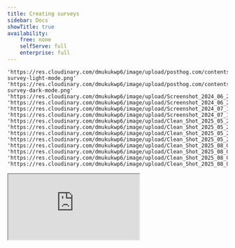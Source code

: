 ```yaml
---
title: Creating surveys
sidebar: Docs
showTitle: true
availability:
    free: none
    selfServe: full
    enterprise: full
---
```


    'https://res.cloudinary.com/dmukukwp6/image/upload/posthog.com/contents/images/docs/surveys/new-survey-light-mode.png'
    'https://res.cloudinary.com/dmukukwp6/image/upload/posthog.com/contents/images/docs/surveys/new-survey-dark-mode.png'
    'https://res.cloudinary.com/dmukukwp6/image/upload/Screenshot_2024_06_25_at_11_09_57_AM_fb3b007108.png'
    'https://res.cloudinary.com/dmukukwp6/image/upload/Screenshot_2024_06_25_at_11_09_41_AM_52fd4a8e34.png'
    'https://res.cloudinary.com/dmukukwp6/image/upload/Screenshot_2024_07_10_at_9_52_48_AM_6287f11b96.png'
    'https://res.cloudinary.com/dmukukwp6/image/upload/Screenshot_2024_07_10_at_9_52_35_AM_3fefd0b9cc.png'
    'https://res.cloudinary.com/dmukukwp6/image/upload/Clean_Shot_2025_05_27_at_11_31_42_2x_98d85d5b3f.jpg'
    'https://res.cloudinary.com/dmukukwp6/image/upload/Clean_Shot_2025_05_27_at_11_30_53_2x_03ab445fae.jpg'
    'https://res.cloudinary.com/dmukukwp6/image/upload/Clean_Shot_2025_05_27_at_13_57_07_2x_ed762875ba.jpg'
    'https://res.cloudinary.com/dmukukwp6/image/upload/Clean_Shot_2025_05_27_at_13_58_16_2x_c988952434.jpg'
    'https://res.cloudinary.com/dmukukwp6/image/upload/Clean_Shot_2025_08_04_at_11_38_32_2x_87293a9164.jpg'
    'https://res.cloudinary.com/dmukukwp6/image/upload/Clean_Shot_2025_08_04_at_11_38_19_2x_13141dad74.jpg'
    'https://res.cloudinary.com/dmukukwp6/image/upload/Clean_Shot_2025_08_04_at_11_38_56_2x_91fd773df9.jpg'
    'https://res.cloudinary.com/dmukukwp6/image/upload/Clean_Shot_2025_08_04_at_11_39_26_2x_11ecb9914d.jpg'

<iframe src="https://www.youtube-nocookie.com/embed/2jQco8hEvTI?start=900" className="rounded shadow-xl" />

To create a new survey, go to the [surveys tab](https://us.posthog.com/surveys) in the PostHog app, and click on the "New survey" button in the top right. This presents you with a collection of [survey templates](/templates?filter=type&value=survey) or you can click "Create blank survey" in the top right to create your own.

<ProductScreenshot
    imageLight="https://res.cloudinary.com/dmukukwp6/image/upload/v1714691601/posthog.com/contents/images/docs/surveys/survey-template-light.png"
    imageDark="https://res.cloudinary.com/dmukukwp6/image/upload/v1714691601/posthog.com/contents/images/docs/surveys/survey-template-dark.png"
    alt="Survey templates"
    classes="rounded"
/>

After choosing one, you are brought to a form where you can complete the details of your new survey:

<ProductScreenshot imageLight={newSurveyLight} imageDark={newSurveyDark} alt="Create a survey" classes="rounded" />

## PostHog AI and surveys

[PostHog AI](/docs/posthog-ai), PostHog's AI-powered assistant, can help you create surveys quickly using natural language. PostHog AI understands different question types and can:

-   Generate complete surveys based on your research goals
-   Suggest appropriate question types (freeform text, rating scales, multiple choice, etc.)
-   Help you set up display conditions and targeting
-   Recommend survey templates for common use cases

You can ask PostHog AI things like:

-   "Create an NPS survey for my mobile app users"
-   "Build a product satisfaction survey with rating questions"
-   "Help me create a survey to understand why users churn"
-   "Generate a post-purchase feedback survey"

To get started, click "PostHog AI" in the top right corner of the PostHog app and describe what kind of survey you want to create.

> **Note:** PostHog AI is currently in beta, so you may encounter occasional issues. We appreciate any feedback you can share to help us improve!

## Creating a new survey

Here's a breakdown of each field in the form:

### Presentation

There are three options for displaying a survey:

1. **Popover:** Use PostHog's prebuilt user interfaces to show surveys as a popover in the bottom corner of the screen.

2. **API:** Implement your own survey UI and use PostHog to handle display logic, capturing results, and analytics.

3. **Feedback button:** Set up a survey based on your own custom button or our prebuilt feedback tab.

4. **Hosted surveys**: Create a survey accessible via an external link, hosted by PostHog. Responses are anonymous, unless you use the `distinct_id` query parameter, which enables you to link responses to respondents.

<ProductScreenshot
    imageLight={presentationTypesLight}
    imageDark={presentationTypesDark}
    alt="Survey presentation types"
    classes="rounded"
/>

Popover, API, and feedback button surveys are considered _in-app_ surveys, meaning they are displayed directly in your application using our SDKs. Hosted surveys are displayed via an external URLs, hosted by PostHog.

#### Identifying respondents on hosted surveys

**In-app surveys** automatically link responses to users when you [identify users](/docs/product-analytics/identify) in your app.

**Hosted surveys** require manual user linking since they're accessed via external URLs. To connect survey responses to specific users, add the `distinct_id` query parameter to your survey URL:

```
https://us.posthog.com/external_surveys/your-survey-id?distinct_id=user123
```

**Important:** Use the exact same `distinct_id` value that you pass to `posthog.identify()` in your application. This ensures survey responses appear in the correct user's profile.

Without the parameter, responses are collected anonymously and cannot be linked to users.
With the parameter, responses are attributed to the specified user, enabling you to see survey data alongside other user events and properties.

#### Pre-filling survey responses via URL

You can pre-fill survey answers using URL parameters, which is especially useful for creating one-click survey links in emails. This feature works with single choice, multiple choice, and rating questions.

**Basic syntax:**

```
https://us.posthog.com/external_surveys/your-survey-id?distinct_id=user123&q0=2&q1=8
```

- `q{N}` = question index (0-based, e.g., `q0` for the first question, `q1` for the second)
- Value = choice index (for single/multiple choice) or rating number

**Examples:**

**Single choice question:**
```
# Pre-select the 3rd choice (index 2) for the first question
?distinct_id=user123&q0=2
```

**Rating question:**
```
# Pre-fill a rating of 9 out of 10
?distinct_id=user123&q0=9
```

**Multiple choice question:**
```
# Pre-select choices at index 0 and 2 (use repeated parameters)
?distinct_id=user123&q0=0&q0=2
```

**Multiple questions:**
```
# Pre-fill first question (choice 3) and second question (rating 8)
?distinct_id=user123&q0=3&q1=8
```

**Auto-submit (one-click surveys):**

Add `auto_submit=true` to automatically submit the survey when all required questions are pre-filled. This is perfect for email surveys where clicking a link should instantly submit the response:

```
# One-click email survey - click the link and the response is submitted
?distinct_id=user123&q0=2&auto_submit=true
```

When auto-submit is enabled:
- The survey auto-submits immediately if all required questions are pre-filled
- Users see a confirmation message ("Thanks! Your response was recorded")
- The form remains visible so users can optionally add more feedback
- If required questions are missing, the survey shows normally without auto-submitting

**Important notes:**
- Question indices are 0-based (first question is `q0`, second is `q1`, etc.)
- Choice indices are also 0-based (first choice is `0`, second is `1`, etc.)
- Invalid indices are silently ignored
- Pre-filling only works with choice and rating questions (not open text)
- Users can still modify pre-filled answers before submitting (unless auto-submit is used)

### Steps

Steps is where you set up your question(s), label, choice(s), description, button text, and confirmation message. You must [subscribe](https://us.posthog.com/organization/billing) to surveys to add multiple questions.

You can also add [conditional logic](/docs/surveys/conditional-questions) to display certain questions.

> **Tip:** The description supports HTML, so you can do things like add images with an `<img>` tag.

PostHog supports multiple question types which are all available for both popover and API display modes.

| Type                       | Preview                                                                                                                                                         |
| -------------------------- | --------------------------------------------------------------------------------------------------------------------------------------------------------------- |
| **Freeform text**          | ![Open text survey](https://res.cloudinary.com/dmukukwp6/image/upload/v1710055416/posthog.com/contents/images/docs/surveys/freetext-survey.png)                 |
| **Link/Notification**      | ![Link survey](https://res.cloudinary.com/dmukukwp6/image/upload/v1710055416/posthog.com/contents/images/docs/surveys/link-survey.png)                          |
| **Rating emoji**           | ![Emoji rating survey](https://res.cloudinary.com/dmukukwp6/image/upload/v1710055416/posthog.com/contents/images/docs/surveys/rating-emoji-survey.png)          |
| **Rating - number**        | ![Number rating survey](https://res.cloudinary.com/dmukukwp6/image/upload/v1710055416/posthog.com/contents/images/docs/surveys/rating-number-survey.png)        |
| **Single choice select**   | ![Single choice select survey](https://res.cloudinary.com/dmukukwp6/image/upload/v1710055416/posthog.com/contents/images/docs/surveys/single-select-survey.png) |
| **Multiple choice select** | ![Multiple choice survey](https://res.cloudinary.com/dmukukwp6/image/upload/v1710055416/posthog.com/contents/images/docs/surveys/multiple-choice-survey.png)    |

### Customization

Customization enables you to change the look, feel, and timing of your popover survey:

-   The color of the background, border, and buttons.
-   The position of the popover at the bottom of the screen.
-   The placeholder text.
-   The visibility of the PostHog branding.
-   Whether to shuffle the order of the choices and questions.
-   The delay (in seconds) before the survey appears on the page.
-   Whether the confirmation message auto disappears after 5 seconds.

<ProductScreenshot
    imageLight={delaySurveyLight}
    imageDark={delaySurveyDark}
    alt="Delay survey customization"
    classes="rounded"
/>

For hosted surveys, you can only customize colors and placeholders.

### Display conditions

> Display conditions are **not available for hosted surveys**. Any user who visits the link is shown the survey, as long as it is launched and still collecting responses.

This specifies the conditions a user must meet to be shown an in-app survey. A user must meet **ALL** the conditions to be eligible.

You can display your survey to specific users based on:

-   **Linked feature flag:** Whether a user has a specific [feature flag](/docs/feature-flags) enabled. For example, if you're rolling out a new landing page using a feature flag `new-landing-page`, you can gather feedback only from users who have that flag enabled. This is also a way to show surveys to cohorts (but it must be a [non-behavioral one](/docs/feature-flags/common-questions#why-cant-i-use-a-cohort-with-behavioral-filters-in-my-feature-flag)).

-   **URL targeting:** Show when URL either contains a string, exactly matches a string, matches a regex. The URL targeting is evaluated against `window.location.href`.

-   **Device types targeting:** Show when the device type either contains a string, exactly matches a string or matches a regex. The device type targeting is evaluated by parsing the [userAgent](https://developer.mozilla.org/en-US/docs/Web/API/Navigator/userAgent) on the client-side, possible values are: Desktop, Mobile, Tablet, Console, and Wearable. You can also target device types using _Person and group properties_ (Latest or Initial Device type), but these properties aren't immediately available on the first page load for unidentified persons. Only available from posthog-js version 1.214.0 forward.

-   **Selector matches:** Whether a specific element exists or appears on the page with the specified class name or ID. For example, you can display a survey with `#my-button` or `.my-button` selector. This is useful for showing a survey after a user action.

-   **Wait period**: Hide surveys from users who have seen any survey in the last X days. A user who completes a survey are never shown the same survey again, even if no wait period is set ([but there are exceptions to this rule](#repeating-surveys)).

-   **Person and group properties:** If you are capturing identified events, you can display a survey to users who have specific [person](/docs/product-analytics/person-properties) or [group properties](/docs/product-analytics/group-analytics#how-to-set-group-properties). For example, you can target a survey to users who have a property `is_paying=true`. This also includes a percentage rollout option. The person and group properties are evaluated with internal feature flags.

-   **User sends events:** Display a survey to users who have sent a specific event during their session.

<ProductScreenshot
    imageLight={displayConditionsLight}
    imageDark={displayConditionsDark}
    alt="Display conditions"
    classes="rounded"
/>

### Completion conditions

This enables you to stop your survey once you receive a specific number of responses. Note that because it takes time for PostHog to process responses, this is a rough guideline. Your survey might receive slightly more responses than you set. The completion conditions properties are evaluated with internal feature flags.

## Repeating surveys

By default, surveys are shown once to each user until they either dismiss it or complete it. After that, they won't see the survey again. However, there are a few exceptions.

### Event-triggered surveys

For surveys triggered by a specific event, you can configure the survey to repeat if the event is sent again. If you select the option `Every time the event is sent`, the survey is shown again for each event.

If you want to trigger a survey on a specific event, but only show it once per user, select the `Just once` option.

<ProductScreenshot
    imageLight={surveyTriggeredByEventLight}
    imageDark={surveyTriggeredByEventDark}
    alt="Survey triggered by events under display conditions"
    classes="rounded"
/>

### Complete conditions

Under complete conditions, there's two options that can be configured so the survey is shown again:

-   `Repeat on a schedule`
-   `Every time the display conditions are met`

#### Repeat on a schedule

You can also configure in-app surveys to repeat at specific intervals, which is useful for gathering feedback from users on a regular basis.

<ProductScreenshot
    imageLight={repeatingSurveyLight}
    imageDark={repeatingSurveyDark}
    alt="Repeating surveys"
    classes="rounded"
/>

For example, you can configure settings like:

-   **Repeat this survey `3` times, once every `30` days**: The survey will be shown to a user up to 3 times total, with a 30-day gap between each showing.

| Date          | Event                                  | Explanation                                                               |
| ------------- | -------------------------------------- | ------------------------------------------------------------------------- |
| Jan 1         | Survey shown and completed             | First showing of the survey. User completes it, starting the 30-day timer |
| Jan 2-30      | No survey shown                        | Within 30-day waiting period after first completion                       |
| Jan 31        | Survey becomes eligible                | 30 days have passed since first completion                                |
| Feb 15        | Survey shown and completed             | User visits site and completes survey for the second time                 |
| Feb 16-Mar 16 | No survey shown                        | Within 30-day waiting period after second completion                      |
| Mar 17        | Survey becomes eligible                | 30 days have passed since second completion                               |
| Apr 1         | Survey shown and completed             | User completes survey for the third and final time                        |
| After Apr 1   | Survey never shown again for this user | Maximum number of repetitions (3) reached                                 |

A survey is considered "shown" when a user either completes or dismisses it. The repeat interval timer starts from that moment. For example, if you set a survey to repeat every 90 days and a user completes it on January 1st, they won't see it again until April 1st, regardless of how many times they visit your site in between.

> **Note:** Users must still match any display conditions you've set each time the survey becomes eligible to show again.

#### Every time the display conditions are met

For this option, the survey is shown again every time the display conditions are met.

The main use case for this is for `Feedback button` surveys. This enables the survey to show up every time the user clicks the feedback button.

This can also be combined with the `Wait time` option. If you select this option and set a `Wait time` of 30 days, the survey is only shown again if they haven't seen any surveys in the last 30 days. This is useful for getting regular feature feedback or asking about an error.

## Launching your survey

Once you've set up your survey, click "Save as draft" to save your survey. This enables you to review any changes before launching. Then, when you're ready to launch, click the "Launch" button.

If you've created a [popover survey](#presentation), your survey will begin showing immediately to users matching your display conditions.

If you've created an [API survey](#presentation), you'll need to add your [custom survey code](/docs/surveys/implementing-custom-surveys) before launching.

When you launch a [hosted survey](#presentation), you'll get a link you can share with your users. You can also copy it by clicking **Copy URL**.

<ProductScreenshot
    imageLight={copySurveyLinkLight}
    imageDark={copySurveyLinkDark}
    alt="Copy survey link"
    classes="rounded"
/>

## How PostHog handles partial survey responses

You can enable partial responses in the "Completion conditions" section of the survey. This option is enabled by default for all new surveys. Please note that partial responses require `posthog-js` version `1.240.0` or higher and are currently only supported in `posthog-js` library.

**If partial responses are disabled, PostHog sends a single `survey sent` event**. This event is triggered once the user answers the last question of the survey. It contains all the user's responses. The `$survey_completed` property in this event will be `true`.

**When partial responses are enabled (default behavior for new surveys):**
If partial responses are enabled, PostHog tracks user progress as follows:

1.  **Initial Response:** The first `survey sent` event is triggered as soon as the user answers at least one question. This initial event includes the answer(s) provided up to that point. The `$survey_completed` property in this event will be `false`.
2.  **Subsequent Responses:** For each _additional_ question the user answers, another `survey sent` event is captured. Each of these events will contain _all_ responses submitted by the user for that survey instance up to that point, and `$survey_completed` will remain `false`.
3.  **Full Completion:** When the user fully completes and submits the survey, a final `survey sent` event is sent. This event will again include all their answers, and the `$survey_completed` property will now be `true`.

**The `$survey_submission_id`:**
All `survey sent` events triggered during a single user's attempt to complete a survey (whether partial or complete) share the same unique `$survey_submission_id`.

**Billing for partial responses:**
We charge based on unique survey submissions, not individual `survey sent` events. Therefore, you are charged only once per unique `$survey_submission_id`. For example, if your survey has 5 questions and a user answers 3 of them (triggering multiple `survey sent` events with `$survey_completed: false`), you will still be charged for only one survey response, as all those events will share the same `$survey_submission_id`.
